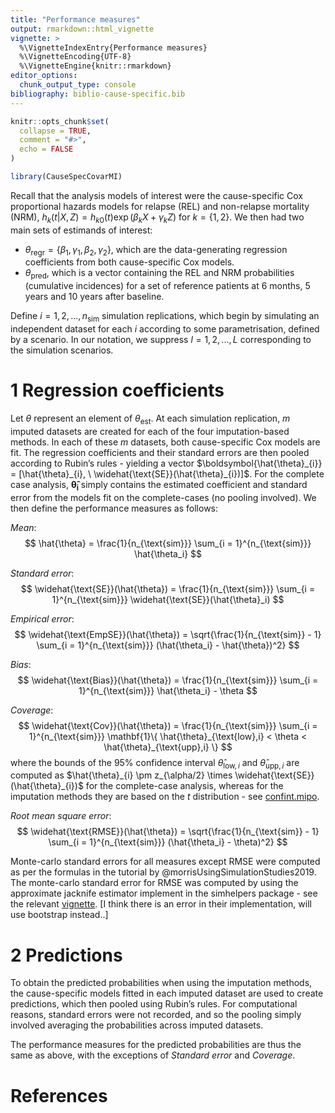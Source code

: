 ```yaml
---
title: "Performance measures"
output: rmarkdown::html_vignette
vignette: >
  %\VignetteIndexEntry{Performance measures}
  %\VignetteEncoding{UTF-8}
  %\VignetteEngine{knitr::rmarkdown}
editor_options: 
  chunk_output_type: console
bibliography: biblio-cause-specific.bib
---
```


```r
knitr::opts_chunk$set(
  collapse = TRUE,
  comment = "#>",
  echo = FALSE
)
```

```r
library(CauseSpecCovarMI)
```


Recall that the analysis models of interest were the cause-specific Cox proportional hazards models for relapse (REL) and non-relapse mortality (NRM), $h_k(t \vert X, Z) = h_{k0}(t)\exp(\beta_k X + \gamma_k Z)$ for $k = \{1,2\}$. We then had two main sets of estimands of interest:

- $\theta_{\text{regr}} = \{\beta_1,\gamma_1,\beta_2,\gamma_2\}$, which are the data-generating regression coefficients from both cause-specific Cox models.
- $\theta_{\text{pred}}$, which is a vector containing the REL and NRM probabilities (cumulative incidences) for a set of reference patients at 6 months, 5 years and 10 years after baseline.

Define $i = 1,2,...,n_{\text{sim}}$ simulation replications, which begin by simulating an independent dataset for each $i$ according to some parametrisation, defined by a scenario. In our notation, we suppress $l = 1,2,...,L$ corresponding to the simulation scenarios.

# 1 Regression coefficients

Let $\theta$ represent an element of $\theta_{\text{est}}$. At each simulation replication, $m$ imputed datasets are created for each of the four imputation-based methods. In each of these $m$ datasets, both cause-specific Cox models are fit. The regression coefficients and their standard errors are then pooled according to Rubin's rules - yielding a vector $\boldsymbol{\hat{\theta}_{i}} = [\hat{\theta}_{i}, \ \widehat{\text{SE}}(\hat{\theta}_{i})]$. For the complete case analysis, $\boldsymbol{\hat{\theta}_{i}}$ simply contains the estimated coefficient and standard error from the models fit on the complete-cases (no pooling involved). We then define the performance measures as follows:


*Mean*:
$$
\hat{\theta} = \frac{1}{n_{\text{sim}}} \sum_{i = 1}^{n_{\text{sim}}} \hat{\theta_i}
$$

	
*Standard error*: 
$$
\widehat{\text{SE}}(\hat{\theta}) = \frac{1}{n_{\text{sim}}} \sum_{i = 1}^{n_{\text{sim}}} \widehat{\text{SE}}(\hat{\theta}_i)
$$
	
*Empirical error*:  
$$
\widehat{\text{EmpSE}}(\hat{\theta}) = \sqrt{\frac{1}{n_{\text{sim}} - 1} \sum_{i = 1}^{n_{\text{sim}}} (\hat{\theta_i} - \hat{\theta})^2}
$$
	

*Bias*: 
$$
\widehat{\text{Bias}}(\hat{\theta}) = \frac{1}{n_{\text{sim}}} \sum_{i = 1}^{n_{\text{sim}}} \hat{\theta_i} - \theta
$$
	
*Coverage*: 
$$
\widehat{\text{Cov}}(\hat{\theta}) = \frac{1}{n_{\text{sim}}} \sum_{i = 1}^{n_{\text{sim}}} \mathbf{1}\{ \hat{\theta}_{\text{low},i} < \theta < \hat{\theta}_{\text{upp},i} \}
$$
where the bounds of the 95\% confidence interval $\hat{\theta}_{\text{low},i}$ and $\hat{\theta}_{\text{upp},i}$ are computed as $\hat{\theta}_{i} \pm z_{\alpha/2} \times \widehat{\text{SE}}(\hat{\theta}_{i})$ for the complete-case analysis, whereas for the imputation methods they are based on the $t$ distribution - see [confint.mipo](https://github.com/amices/mice/blob/cece48ab1580d23f9435dcaee7aee79abec58c0d/R/mipo.R#L153).
	
*Root mean square error*:
$$
\widehat{\text{RMSE}}(\hat{\theta}) = \sqrt{\frac{1}{n_{\text{sim}} - 1} \sum_{i = 1}^{n_{\text{sim}}} (\hat{\theta_i} - \theta)^2}
$$


Monte-carlo standard errors for all measures except RMSE were computed as per the formulas in the tutorial by @morrisUsingSimulationStudies2019. The monte-carlo standard error for RMSE was computed by using the approximate jacknife estimator implement in the simhelpers package - see the relevant [vignette](https://cran.r-project.org/web/packages/simhelpers/vignettes/MCSE.html). [I think there is an error in their implementation, will use bootstrap instead..]

# 2 Predictions

To obtain the predicted probabilities when using the imputation methods, the cause-specific models fitted in each imputed dataset are used to create \textit{imputation-specific} predictions, which then pooled using Rubin's rules. For computational reasons, standard errors were not recorded, and so the pooling simply involved averaging the probabilities across imputed datasets.

The performance measures for the predicted probabilities are thus the same as above, with the exceptions of *Standard error* and *Coverage*.

# References
